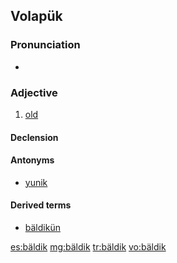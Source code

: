 ==Volapük==

===Pronunciation===
* {{IPA|/bɛlˈdik/|lang=vo}}

===Adjective===
{{head|vo|adjective}}

# [[old]]

====Declension====
{{vo-decl-adj}}

====Antonyms====
* [[yunik]]

====Derived terms====
* [[bäldikün]]

[[es:bäldik]]
[[mg:bäldik]]
[[tr:bäldik]]
[[vo:bäldik]]